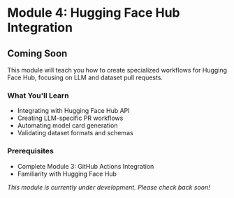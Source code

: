 # Module 4: Hugging Face Hub Integration

## Coming Soon

This module will teach you how to create specialized workflows for Hugging Face Hub, focusing on LLM and dataset pull requests.

### What You'll Learn

- Integrating with Hugging Face Hub API
- Creating LLM-specific PR workflows
- Automating model card generation
- Validating dataset formats and schemas

### Prerequisites

- Complete Module 3: GitHub Actions Integration
- Familiarity with Hugging Face Hub

*This module is currently under development. Please check back soon!*